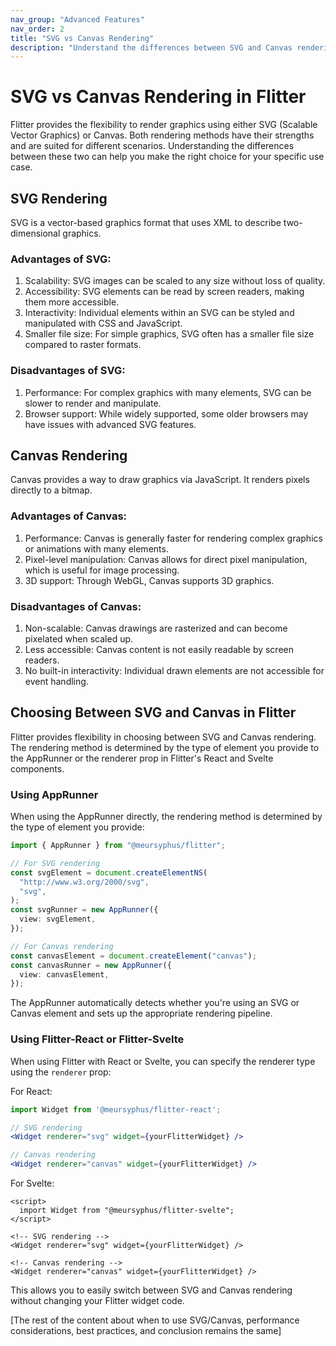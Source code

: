 ```yaml
---
nav_group: "Advanced Features"
nav_order: 2
title: "SVG vs Canvas Rendering"
description: "Understand the differences between SVG and Canvas rendering in Flitter and learn when to use each"
---
```


# SVG vs Canvas Rendering in Flitter

Flitter provides the flexibility to render graphics using either SVG (Scalable Vector Graphics) or Canvas. Both rendering methods have their strengths and are suited for different scenarios. Understanding the differences between these two can help you make the right choice for your specific use case.

## SVG Rendering

SVG is a vector-based graphics format that uses XML to describe two-dimensional graphics.

### Advantages of SVG:

1. Scalability: SVG images can be scaled to any size without loss of quality.
2. Accessibility: SVG elements can be read by screen readers, making them more accessible.
3. Interactivity: Individual elements within an SVG can be styled and manipulated with CSS and JavaScript.
4. Smaller file size: For simple graphics, SVG often has a smaller file size compared to raster formats.

### Disadvantages of SVG:

1. Performance: For complex graphics with many elements, SVG can be slower to render and manipulate.
2. Browser support: While widely supported, some older browsers may have issues with advanced SVG features.

## Canvas Rendering

Canvas provides a way to draw graphics via JavaScript. It renders pixels directly to a bitmap.

### Advantages of Canvas:

1. Performance: Canvas is generally faster for rendering complex graphics or animations with many elements.
2. Pixel-level manipulation: Canvas allows for direct pixel manipulation, which is useful for image processing.
3. 3D support: Through WebGL, Canvas supports 3D graphics.

### Disadvantages of Canvas:

1. Non-scalable: Canvas drawings are rasterized and can become pixelated when scaled up.
2. Less accessible: Canvas content is not easily readable by screen readers.
3. No built-in interactivity: Individual drawn elements are not accessible for event handling.

## Choosing Between SVG and Canvas in Flitter

Flitter provides flexibility in choosing between SVG and Canvas rendering. The rendering method is determined by the type of element you provide to the AppRunner or the renderer prop in Flitter's React and Svelte components.

### Using AppRunner

When using the AppRunner directly, the rendering method is determined by the type of element you provide:

```typescript
import { AppRunner } from "@meursyphus/flitter";

// For SVG rendering
const svgElement = document.createElementNS(
  "http://www.w3.org/2000/svg",
  "svg",
);
const svgRunner = new AppRunner({
  view: svgElement,
});

// For Canvas rendering
const canvasElement = document.createElement("canvas");
const canvasRunner = new AppRunner({
  view: canvasElement,
});
```

The AppRunner automatically detects whether you're using an SVG or Canvas element and sets up the appropriate rendering pipeline.

### Using Flitter-React or Flitter-Svelte

When using Flitter with React or Svelte, you can specify the renderer type using the `renderer` prop:

For React:

```jsx
import Widget from '@meursyphus/flitter-react';

// SVG rendering
<Widget renderer="svg" widget={yourFlitterWidget} />

// Canvas rendering
<Widget renderer="canvas" widget={yourFlitterWidget} />
```

For Svelte:

```svelte
<script>
  import Widget from "@meursyphus/flitter-svelte";
</script>

<!-- SVG rendering -->
<Widget renderer="svg" widget={yourFlitterWidget} />

<!-- Canvas rendering -->
<Widget renderer="canvas" widget={yourFlitterWidget} />
```

This allows you to easily switch between SVG and Canvas rendering without changing your Flitter widget code.

[The rest of the content about when to use SVG/Canvas, performance considerations, best practices, and conclusion remains the same]
